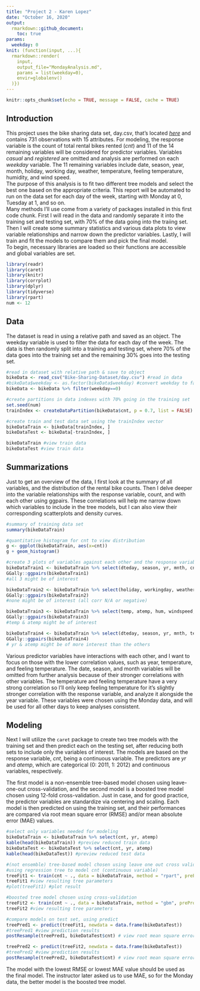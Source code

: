 ```yaml
---
title: "Project 2 - Karen Lopez"
date: "October 16, 2020"
output:
  rmarkdown::github_document:
    toc: true
params:
  weekday: 0
knit: (function(input, ...){
  rmarkdown::render(
    input,
    output_file="MondayAnalysis.md",
    params = list(weekday=0),
    envir=globalenv()
  )})
---
```


```r
knitr::opts_chunk$set(echo = TRUE, message = FALSE, cache = TRUE)
```
## Introduction  
This project uses the bike sharing data set, day.csv, that's located *[here](https://archive.ics.uci.edu/ml/datasets/Bike+Sharing+Dataset)* and contains 731 observations with 15 attributes. For modeling, the response variable is the count of total rental bikes rented (*cnt*) and 11 of the 14 remaining variables will be considered for predictor variables. Variables *casual* and *registered* are omitted and analysis are performed on each *weekday* variable. The 11 remaining variables include date, season, year, month, holiday, working day, weather, temperature, feeling temperature, humidity, and wind speed.  
The purpose of this analysis is to fit two different tree models and select the best one based on the appropriate criteria. This report will be automated to run on the data set for each day of the week, starting with Monday at 0, Tuesday at 1, and so on.  
Many methods I'll use come from a variety of packages installed in this first code chunk. First I will read in the data and randomly separate it into the training set and testing set, with 70% of the data going into the traiing set. Then I will create some summary statistics and various data plots to view variable relationships and narrow down the predictor variables. Lastly, I will train and fit the models to compare them and pick the final model.  
To begin, necessary libraries are loaded so their functions are accessible and global variables are set.  
```r
library(readr)
library(caret)
library(knitr)
library(corrplot)
library(dplyr)
library(tidyverse)
library(rpart)
num <- 12
```

## Data  
The dataset is read in using a relative path and saved as an object. The weekday variable is used to filter the data for each day of the week. The data is then randomly split into a training and testing set, where 70% of the data goes into the training set and the remaining 30% goes into the testing set.  
```r
#read in dataset with relative path & save to object
bikeData <- read_csv("Bike-Sharing-Dataset/day.csv") #read in data
#bikeData$weekday <- as.factor(bikeData$weekday) #convert weekday to factor
bikeData <- bikeData %>% filter(weekday==0)

#create partitions in data indexes with 70% going in the training set
set.seed(num)
trainIndex <- createDataPartition(bikeData$cnt, p = 0.7, list = FALSE)

#create train and test data set using the trainIndex vector
bikeDataTrain <- bikeData[trainIndex, ]
bikeDataTest <- bikeData[-trainIndex, ]

bikeDataTrain #view train data
bikeDataTest #view train data
```

## Summarizations  
Just to get an overview of the data, I first look at the summary of all variables, and the distribution of the rental bike counts. Then I delve deeper into the variable relationships with the response variable, count, and with each other using ggpairs. These correlations will help me narrow down which variables to include in the tree models, but I can also view their corresponding scatterplots and density curves.  
```r
#summary of training data set
summary(bikeDataTrain)

#quantitative histogram for cnt to view distribution
g <- ggplot(bikeDataTrain, aes(x=cnt))
g + geom_histogram()

#create 3 plots of variables against each other and the response variable
bikeDataTrain1 <- bikeDataTrain %>% select(dteday, season, yr, mnth, cnt)
GGally::ggpairs(bikeDataTrain1)
#all 3 might be of interest

bikeDataTrain2 <- bikeDataTrain %>% select(holiday, workingday, weathersit, cnt)
GGally::ggpairs(bikeDataTrain2)
#none might be of interest (all corr N/A or negative)

bikeDataTrain3 <- bikeDataTrain %>% select(temp, atemp, hum, windspeed, cnt)
GGally::ggpairs(bikeDataTrain3)
#temp & atemp might be of interest

bikeDataTrain4 <- bikeDataTrain %>% select(dteday, season, yr, mnth, temp, atemp, cnt)
GGally::ggpairs(bikeDataTrain4)
# yr & atemp might be of more interest than the others 
```
Various predictor variables have interactions with each other, and I want to focus on those with the lower correlation values, such as year, temperature, and feeling temperature. The date, season, and month variables will be omitted from further analysis because of their stronger correlations with other variables. The temperature and feeling temperature have a very strong correlation so I'll only keep feeling temperature for it's slightly stronger correlation with the response variable, and analyze it alongside the year variable. These variables were chosen using the Monday data, and will be used for all other days to keep analyses consistent.   

## Modeling  
Next I will utilize the `caret` package to create two tree models with the training set and then predict each on the testing set, after reducing both sets to include only the variables of interest. The models are based on the response variable, *cnt*, being a continuous variable. The predictors are *yr* and *atemp*, which are categorical (0: 2011, 1: 2012) and continuous variables, respectively.  

The first model is a non-ensemble tree-based model chosen using leave-one-out cross-validation, and the second model is a boosted tree model chosen using 12-fold cross-validation. Just in case, and for good practice, the predictor variables are standardize via centering and scaling. Each model is then predicted on using the training set, and their performances are compared via root mean square error (RMSE) and/or mean absolute error (MAE) values.  
```r
#select only variables needed for modeling
bikeDataTrain <- bikeDataTrain %>% select(cnt, yr, atemp)
kable(head(bikeDataTrain)) #preview reduced train data
bikeDataTest <- bikeDataTest %>% select(cnt, yr, atemp)
kable(head(bikeDataTest)) #preview reduced test data

#(not ensemble) tree-based model chosen using leave one out cross validation
#using regression tree to model cnt (continuous variable)
treeFit1 <- train(cnt ~ ., data = bikeDataTrain, method = "rpart", preProcess = c("center", "scale"), trControl = trainControl(method = "LOOCV"))
treeFit1 #view resulting tree parameters
#plot(treeFit1) #plot result

#boosted tree model chosen using cross-validation
treeFit2 <- train(cnt ~ ., data = bikeDataTrain, method = "gbm", preProcess = c("center", "scale"), trControl = trainControl(method = "cv", number = num))
treeFit2 #view resulting tree parameters

#compare models on test set, using predict
treePred1 <- predict(treeFit1, newdata = data.frame(bikeDataTest))
#treePred1 #view prediction results
postResample(treePred1, bikeDataTest$cnt) # view root mean square error

treePred2 <- predict(treeFit2, newdata = data.frame(bikeDataTest))
#treePred2 #view prediction results
postResample(treePred2, bikeDataTest$cnt) # view root mean square error
```
The model with the lowest RMSE or lowest MAE value should be used as the final model. The instructor later asked us to use MAE, so for the Monday data, the better model is the boosted tree model.  
